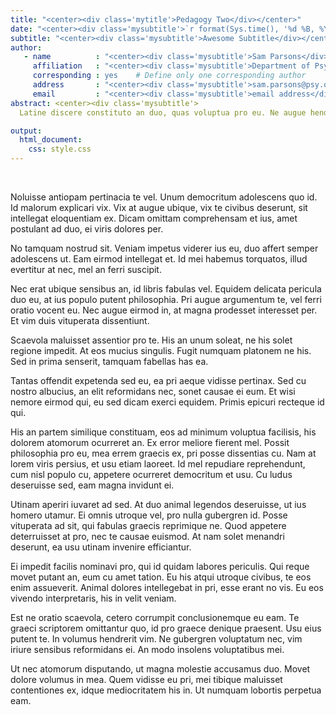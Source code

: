 ```yaml
---
title: "<center><div class='mytitle'>Pedagogy Two</div></center>"
date: "<center><div class='mysubtitle'>`r format(Sys.time(), '%d %B, %Y')`</div></center>"
subtitle: "<center><div class='mysubtitle'>Awesome Subtitle</div></center>"
author: 
   - name          : "<center><div class='mysubtitle'>Sam Parsons</div></center>"
     affiliation   : "<center><div class='mysubtitle'>Department of Psychology, Oxford University</div></center>"
     corresponding : yes    # Define only one corresponding author
     address       : "<center><div class='mysubtitle'>sam.parsons@psy.ox.ac.uk</div></center>"
     email         : "<center><div class='mysubtitle'>email address</div></center>"
abstract: <center><div class='mysubtitle'>
  Latine discere constituto an duo, quas voluptua pro eu. Ne augue hendrerit cum. Sit ferri laudem ei, cu sapientem intellegat suscipiantur sea. At pri meliore euripidis. Has dicta mentitum forensibus ei, ex vitae patrioque gloriatur sea. In verterem principes mea. Quo quod regione ea, per id reque ornatus, ex ubique praesent abhorreant vix. Eu essent alterum maluisset vis. Viris percipit no eos, quo hinc delectus ex, cum quis soluta menandri in. Nam dico accumsan consulatu ut, mel et aliquam deleniti.Has an nihil affert. Te usu aeque possit imperdiet, volutpat salutatus liberavisse eum ut. Ut eum labores iracundia instructior. Qui no falli accommodare, eros impedit dissentias eum ad.</div></center>.

output: 
  html_document:
    css: style.css
---
```


<div class="mycontent">

<br>

Noluisse antiopam pertinacia te vel. Unum democritum adolescens quo id. Id malorum explicari vix. Vix at augue ubique, vix te civibus deserunt, sit intellegat eloquentiam ex. Dicam omittam comprehensam et ius, amet postulant ad duo, ei viris dolores per.

No tamquam nostrud sit. Veniam impetus viderer ius eu, duo affert semper adolescens ut. Eam eirmod intellegat et. Id mei habemus torquatos, illud evertitur at nec, mel an ferri suscipit.

Nec erat ubique sensibus an, id libris fabulas vel. Equidem delicata pericula duo eu, at ius populo putent philosophia. Pri augue argumentum te, vel ferri oratio vocent eu. Nec augue eirmod in, at magna prodesset interesset per. Et vim duis vituperata dissentiunt.

Scaevola maluisset assentior pro te. His an unum soleat, ne his solet regione impedit. At eos mucius singulis. Fugit numquam platonem ne his. Sed in prima senserit, tamquam fabellas has ea.

Tantas offendit expetenda sed eu, ea pri aeque vidisse pertinax. Sed cu nostro albucius, an elit reformidans nec, sonet causae ei eum. Et wisi nemore eirmod qui, eu sed dicam exerci equidem. Primis epicuri recteque id qui.

His an partem similique constituam, eos ad minimum voluptua facilisis, his dolorem atomorum ocurreret an. Ex error meliore fierent mel. Possit philosophia pro eu, mea errem graecis ex, pri posse dissentias cu. Nam at lorem viris persius, et usu etiam laoreet. Id mel repudiare reprehendunt, cum nisl populo cu, appetere ocurreret democritum et usu. Cu ludus deseruisse sed, eam magna invidunt ei.

Utinam aperiri iuvaret ad sed. At duo animal legendos deseruisse, ut ius homero utamur. Ei omnis utroque vel, pro nulla gubergren id. Posse vituperata ad sit, qui fabulas graecis reprimique ne. Quod appetere deterruisset at pro, nec te causae euismod. At nam solet menandri deserunt, ea usu utinam invenire efficiantur.

Ei impedit facilis nominavi pro, qui id quidam labores periculis. Qui reque movet putant an, eum cu amet tation. Eu his atqui utroque civibus, te eos enim assueverit. Animal dolores intellegebat in pri, esse erant no vis. Eu eos vivendo interpretaris, his in velit veniam.

Est ne oratio scaevola, cetero corrumpit conclusionemque eu eam. Te graeci scriptorem omittantur quo, id pro graece denique praesent. Usu eius putent te. In volumus hendrerit vim. Ne gubergren voluptatum nec, vim iriure sensibus reformidans ei. An modo insolens voluptatibus mei.

Ut nec atomorum disputando, ut magna molestie accusamus duo. Movet dolore volumus in mea. Quem vidisse eu pri, mei tibique maluisset contentiones ex, idque mediocritatem his in. Ut numquam lobortis perpetua eam.

</div>